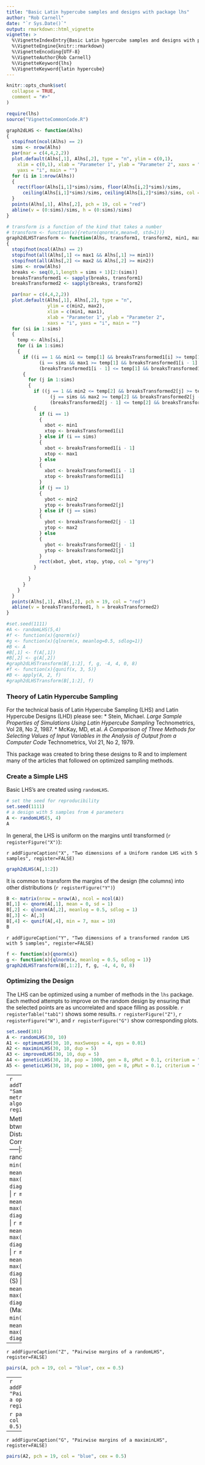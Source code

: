 ---
title: "Basic Latin hypercube samples and designs with package lhs"
author: "Rob Carnell"
date: "`r Sys.Date()`"
output: rmarkdown::html_vignette
vignette: >
  %\VignetteIndexEntry{Basic Latin hypercube samples and designs with package lhs}
  %\VignetteEngine{knitr::rmarkdown}
  %\VignetteEncoding{UTF-8}
  %\VignetteAuthor{Rob Carnell}
  %\VignetteKeyword{lhs}
  %\VignetteKeyword{latin hypercube}
---

```{r setup, include = FALSE}
knitr::opts_chunk$set(
  collapse = TRUE,
  comment = "#>"
)

require(lhs)
source("VignetteCommonCode.R")

graph2dLHS <- function(Alhs)
{
  stopifnot(ncol(Alhs) == 2)
  sims <- nrow(Alhs)
  par(mar = c(4,4,2,2))
  plot.default(Alhs[,1], Alhs[,2], type = "n", ylim = c(0,1),
    xlim = c(0,1), xlab = "Parameter 1", ylab = "Parameter 2", xaxs = "i", 
    yaxs = "i", main = "")
  for (i in 1:nrow(Alhs))
  {
    rect(floor(Alhs[i,1]*sims)/sims, floor(Alhs[i,2]*sims)/sims,
      ceiling(Alhs[i,1]*sims)/sims, ceiling(Alhs[i,2]*sims)/sims, col = "grey")
  }
  points(Alhs[,1], Alhs[,2], pch = 19, col = "red")
  abline(v = (0:sims)/sims, h = (0:sims)/sims)
}

# transform is a function of the kind that takes a number
# transform <- function(x){return(qnorm(x,mean=0, std=1))}
graph2dLHSTransform <- function(Alhs, transform1, transform2, min1, max1, min2, max2)
{
  stopifnot(ncol(Alhs) == 2)
  stopifnot(all(Alhs[,1] <= max1 && Alhs[,1] >= min1))
  stopifnot(all(Alhs[,2] <= max2 && Alhs[,2] >= min2))
  sims <- nrow(Alhs)
  breaks <- seq(0,1,length = sims + 1)[2:(sims)]
  breaksTransformed1 <- sapply(breaks, transform1)
  breaksTransformed2 <- sapply(breaks, transform2)

  par(mar = c(4,4,2,2))
  plot.default(Alhs[,1], Alhs[,2], type = "n", 
               ylim = c(min2, max2),
               xlim = c(min1, max1),
               xlab = "Parameter 1", ylab = "Parameter 2", 
               xaxs = "i", yaxs = "i", main = "")
  for (si in 1:sims)
  {
    temp <- Alhs[si,]
    for (i in 1:sims)
    {
      if ((i == 1 && min1 <= temp[1] && breaksTransformed1[i] >= temp[1]) ||
            (i == sims && max1 >= temp[1] && breaksTransformed1[i - 1] <= temp[1]) ||
            (breaksTransformed1[i - 1] <= temp[1] && breaksTransformed1[i] >= temp[1]))
      {
        for (j in 1:sims)
        {
          if ((j == 1 && min2 <= temp[2] && breaksTransformed2[j] >= temp[2]) ||
                (j == sims && max2 >= temp[2] && breaksTransformed2[j - 1] <= temp[2]) ||
                (breaksTransformed2[j - 1] <= temp[2] && breaksTransformed2[j] >= temp[2]))
          {
            if (i == 1)
            {
              xbot <- min1
              xtop <- breaksTransformed1[i]
            } else if (i == sims)
            {
              xbot <- breaksTransformed1[i - 1]
              xtop <- max1
            } else 
            {
              xbot <- breaksTransformed1[i - 1]
              xtop <- breaksTransformed1[i]
            }
            if (j == 1)
            {
              ybot <- min2
              ytop <- breaksTransformed2[j]
            } else if (j == sims)
            {
              ybot <- breaksTransformed2[j - 1]
              ytop <- max2
            } else 
            {
              ybot <- breaksTransformed2[j - 1]
              ytop <- breaksTransformed2[j]
            }
            rect(xbot, ybot, xtop, ytop, col = "grey")
          }
          
        }
      }
    }
  }
  points(Alhs[,1], Alhs[,2], pch = 19, col = "red")
  abline(v = breaksTransformed1, h = breaksTransformed2)
}

#set.seed(1111)
#A <- randomLHS(5,4)
#f <- function(x){qnorm(x)}
#g <- function(x){qlnorm(x, meanlog=0.5, sdlog=1)}
#B <- A
#B[,1] <- f(A[,1])
#B[,2] <- g(A[,2])
#graph2dLHSTransform(B[,1:2], f, g, -4, 4, 0, 8)
#f <- function(x){qunif(x, 3, 5)}
#B <- apply(A, 2, f)
#graph2dLHSTransform(B[,1:2], f)

```

### Theory of Latin Hypercube Sampling

For the technical basis of Latin Hypercube Sampling (LHS) and Latin Hypercube Designs (LHD) please see:
* Stein, Michael.  _Large Sample Properties of Simulations Using Latin Hypercube Sampling_ Technometrics, Vol 28, No 2, 1987.
* McKay, MD, et.al. _A Comparison of Three Methods for Selecting Values of Input Variables in the Analysis of Output from a Computer Code_ Technometrics, Vol 21, No 2, 1979.

This package was created to bring these designs to R and to implement many of the articles that followed on optimized sampling methods.

### Create a Simple LHS

Basic LHS's are created using `randomLHS`.

```{r block1}
# set the seed for reproducibility
set.seed(1111)
# a design with 5 samples from 4 parameters
A <- randomLHS(5, 4) 
A
```

In general, the LHS is uniform on the margins until transformed (`r registerFigure("X")`):

`r addFigureCaption("X", "Two dimensions of a Uniform random LHS with 5 samples", register=FALSE)`

```{r figureX, fig.align='center', fig.height=5, fig.width=5, echo=FALSE}
graph2dLHS(A[,1:2])
```

It is common to transform the margins of the design (the columns) into other
distributions (`r registerFigure("Y")`)

```{r block 3}
B <- matrix(nrow = nrow(A), ncol = ncol(A))
B[,1] <- qnorm(A[,1], mean = 0, sd = 1)
B[,2] <- qlnorm(A[,2], meanlog = 0.5, sdlog = 1)
B[,3] <- A[,3]
B[,4] <- qunif(A[,4], min = 7, max = 10)
B
```

`r addFigureCaption("Y", "Two dimensions of a transformed random LHS with 5 samples", register=FALSE)`

```{r figureY, fig.align='center', fig.height=5, fig.width=5, echo=FALSE}
f <- function(x){qnorm(x)}
g <- function(x){qlnorm(x, meanlog = 0.5, sdlog = 1)}
graph2dLHSTransform(B[,1:2], f, g, -4, 4, 0, 8)
```

### Optimizing the Design

The LHS can be optimized using a number of methods in the `lhs` package.  Each
method attempts to improve on the random design by ensuring that the selected
points are as uncorrelated and space filling as possible.  `r registerTable("tab1")` shows
some results.  `r registerFigure("Z")`, `r registerFigure("W")`, and `r registerFigure("G")`
show corresponding plots.

```{r block 4}
set.seed(101)
A <- randomLHS(30, 10)
A1 <- optimumLHS(30, 10, maxSweeps = 4, eps = 0.01)
A2 <- maximinLHS(30, 10, dup = 5)
A3 <- improvedLHS(30, 10, dup = 5)
A4 <- geneticLHS(30, 10, pop = 1000, gen = 8, pMut = 0.1, criterium = "S")
A5 <- geneticLHS(30, 10, pop = 1000, gen = 8, pMut = 0.1, criterium = "Maximin")
```

-----
`r addTableCaption("tab1", "Sample results and metrics of various LHS algorithms", register=FALSE)`

Method | Min Distance btwn pts | Mean Distance btwn pts | Max Correlation btwn pts
:-----|:-----:|:-----:|:-----:
randomLHS | `r min(dist(A))` | `r mean(dist(A))` | `r max(abs(cor(A)-diag(10)))`
optimumLHS | `r min(dist(A1))` | `r mean(dist(A1))` | `r max(abs(cor(A1)-diag(10)))`
maximinLHS | `r min(dist(A2))` | `r mean(dist(A2))` | `r max(abs(cor(A2)-diag(10)))`
improvedLHS | `r min(dist(A3))` | `r mean(dist(A3))` | `r max(abs(cor(A3)-diag(10)))`
geneticLHS (S) | `r min(dist(A4))` | `r mean(dist(A4))` | `r max(abs(cor(A4)-diag(10)))`
geneticLHS (Maximin) | `r min(dist(A5))` | `r mean(dist(A5))` | `r max(abs(cor(A5)-diag(10)))`
-----

`r addFigureCaption("Z", "Pairwise margins of a randomLHS", register=FALSE)`

```{r Z, fig.align='center', fig.height=7, fig.width=7, echo=FALSE}
pairs(A, pch = 19, col = "blue", cex = 0.5)
```

-----
`r addFigureCaption("W", "Pairwise margins of a optimumLHS", register=FALSE)`

```{r W, fig.align='center', fig.height=7, fig.width=7, echo=FALSE}
pairs(A1, pch = 19, col = "blue", cex = 0.5)
```

-----
`r addFigureCaption("G", "Pairwise margins of a maximinLHS", register=FALSE)`

```{r G, fig.align='center', fig.height=7, fig.width=7, echo=FALSE}
pairs(A2, pch = 19, col = "blue", cex = 0.5)
```
